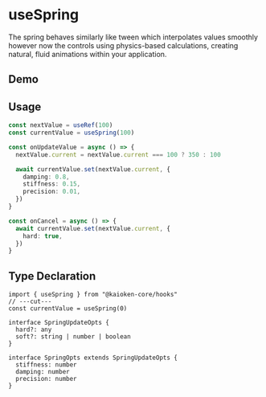 
# useSpring

The spring behaves similarly like tween which interpolates values smoothly however now the controls using physics-based calculations, creating natural, fluid animations within your application.

## Demo

<UseSpringExample />

## Usage

```ts
const nextValue = useRef(100)
const currentValue = useSpring(100)

const onUpdateValue = async () => {
  nextValue.current = nextValue.current === 100 ? 350 : 100

  await currentValue.set(nextValue.current, {
    damping: 0.8,
    stiffness: 0.15,
    precision: 0.01,
  })
}

const onCancel = async () => {
  await currentValue.set(nextValue.current, {
    hard: true,
  })
}
```

## Type Declaration

```tsx twoslash
import { useSpring } from "@kaioken-core/hooks"
// ---cut---
const currentValue = useSpring(0)

interface SpringUpdateOpts {
  hard?: any
  soft?: string | number | boolean
}

interface SpringOpts extends SpringUpdateOpts {
  stiffness: number
  damping: number
  precision: number
}
```
